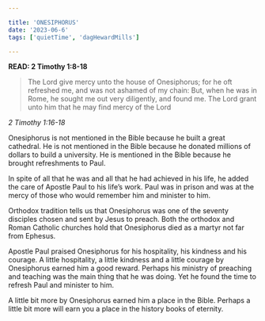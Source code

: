 ```yaml
---

title: 'ONESIPHORUS'
date: '2023-06-6'
tags: ['quietTime', 'dagHewardMills']

---
```



**READ: 2 Timothy 1:8-18**

>The Lord give mercy unto the house of Onesiphorus; for he oft refreshed me, and was not ashamed of my chain: But, when he was in Rome, he sought me out very diligently, and found me. The Lord grant unto him that he may find mercy of the Lord 

*2 Timothy 1:16-18*

Onesiphorus is not mentioned in the Bible because he built a great cathedral. He is not mentioned in the Bible because he donated millions of dollars to build a university. He is mentioned in the Bible because he brought refreshments to Paul.

In spite of all that he was and all that he had achieved in his life, he added the care of Apostle Paul to his life’s work. Paul was in prison and was at the mercy of those who would remember him and minister to him. 

Orthodox tradition tells us that Onesiphorus was one of the seventy disciples chosen and sent by Jesus to preach. Both the orthodox and Roman Catholic churches hold that Onesiphorus died as a martyr not far from Ephesus.

Apostle Paul praised Onesiphorus for his hospitality, his kindness and his courage. A little hospitality, a little kindness and a little courage by Onesiphorus earned him a good reward. Perhaps his ministry of preaching and teaching was the main thing that he was doing. Yet he found the time to refresh Paul and minister to him. 

A little bit more by Onesiphorus earned him a place in the Bible. Perhaps a little bit more will earn you a place in the history books of eternity. 
